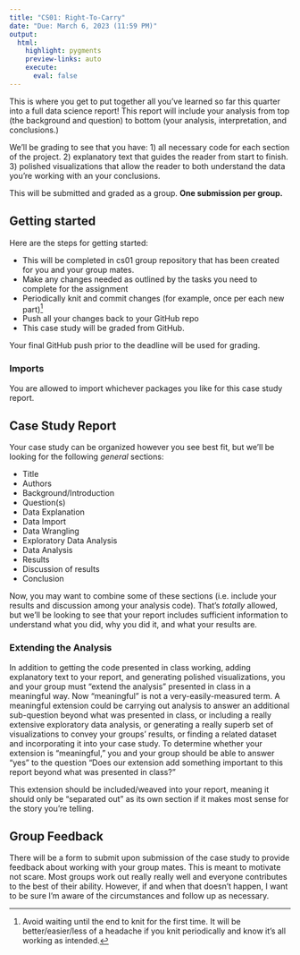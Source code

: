 ```yaml
---
title: "CS01: Right-To-Carry"
date: "Due: March 6, 2023 (11:59 PM)"
output: 
  html: 
    highlight: pygments
    preview-links: auto
    execute:
      eval: false
---
```


This is where you get to put together all you've learned so far this quarter into a full data science report! This report will include your analysis from top (the background and question) to bottom (your analysis, interpretation, and conclusions.)

We'll be grading to see that you have: 1) all necessary code for each section of the project. 2) explanatory text that guides the reader from start to finish. 3) polished visualizations that allow the reader to both understand the data you're working with an your conclusions.

This will be submitted and graded as a group. **One submission per group.**

## Getting started

Here are the steps for getting started:

-   This will be completed in cs01 group repository that has been created for you and your group mates.
-   Make any changes needed as outlined by the tasks you need to complete for the assignment
-   Periodically knit and commit changes (for example, once per each new part)[^1]
-   Push all your changes back to your GitHub repo
-   This case study will be graded from GitHub.

[^1]: Avoid waiting until the end to knit for the first time. It will be better/easier/less of a headache if you knit periodically and know it's all working as intended.

Your final GitHub push prior to the deadline will be used for grading.

### Imports

You are allowed to import whichever packages you like for this case study report.

## Case Study Report

Your case study can be organized however you see best fit, but we'll be looking for the following *general* sections:

-   Title
-   Authors
-   Background/Introduction
-   Question(s)
-   Data Explanation
-   Data Import
-   Data Wrangling
-   Exploratory Data Analysis
-   Data Analysis
-   Results
-   Discussion of results
-   Conclusion

Now, you may want to combine some of these sections (i.e. include your results and discussion among your analysis code). That's *totally* allowed, but we'll be looking to see that your report includes sufficient information to understand what you did, why you did it, and what your results are.

### Extending the Analysis

In addition to getting the code presented in class working, adding explanatory text to your report, and generating polished visualizations, you and your group must "extend the analysis" presented in class in a meaningful way. Now "meaningful" is not a very-easily-measured term. A meaningful extension could be carrying out analysis to answer an additional sub-question beyond what was presented in class, or including a really extensive exploratory data analysis, or generating a really superb set of visualizations to convey your groups' results, or finding a related dataset and incorporating it into your case study. To determine whether your extension is "meaningful," you and your group should be able to answer "yes" to the question "Does our extension add something important to this report beyond what was presented in class?"

This extension should be included/weaved into your report, meaning it should only be "separated out" as its own section if it makes most sense for the story you're telling.

## Group Feedback

There will be a form to submit upon submission of the case study to provide feedback about working with your group mates. This is meant to motivate not scare. Most groups work out really really well and everyone contributes to the best of their ability. However, if and when that doesn't happen, I want to be sure I'm aware of the circumstances and follow up as necessary.
